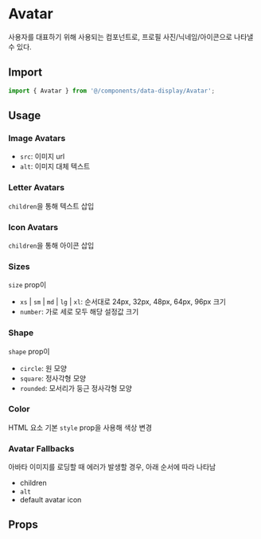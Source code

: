 
<Meta of={AvatarStories} />

# Avatar

사용자를 대표하기 위해 사용되는 컴포넌트로, 프로필 사진/닉네임/아이콘으로 나타낼 수 있다.

## Import

```js
import { Avatar } from '@/components/data-display/Avatar';
```

## Usage

### Image Avatars

- `src`: 이미지 url
- `alt`: 이미지 대체 텍스트

<Canvas of={AvatarStories.ImageAvatars} />

### Letter Avatars

`children`을 통해 텍스트 삽입

<Canvas of={AvatarStories.LetterAvatars} />

### Icon Avatars

`children`을 통해 아이콘 삽입

<Canvas of={AvatarStories.IconAvatars} />

### Sizes

`size` prop이

- `xs` | `sm` | `md` | `lg` | `xl`: 순서대로 24px, 32px, 48px, 64px, 96px 크기
- `number`: 가로 세로 모두 해당 설정값 크기

<Canvas of={AvatarStories.Sizes} />

### Shape

`shape` prop이

- `circle`: 원 모양
- `square`: 정사각형 모양
- `rounded`: 모서리가 둥근 정사각형 모양

<Canvas of={AvatarStories.Shape} />

### Color

HTML 요소 기본 `style` prop을 사용해 색상 변경

<Canvas of={AvatarStories.Color} />

### Avatar Fallbacks

아바타 이미지를 로딩할 때 에러가 발생할 경우, 아래 순서에 따라 나타남

- children
- `alt`
- default avatar icon

<Canvas of={AvatarStories.AvatarFallbacks} />

## Props

<ArgTypes of={AvatarStories} sort="alpha" />
